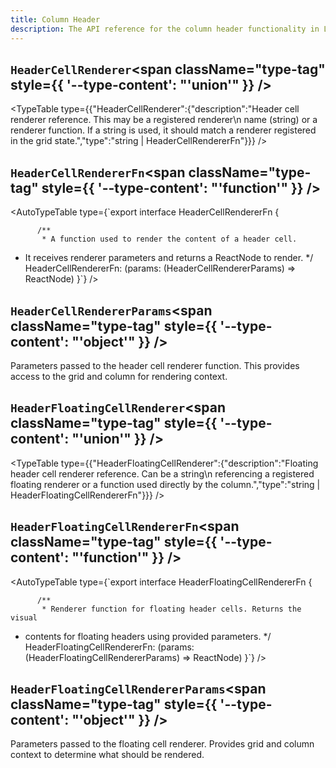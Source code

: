 ```yaml
---
title: Column Header
description: The API reference for the column header functionality in LyteNyte Grid.
---
```

## `HeaderCellRenderer`<span className="type-tag" style={{ '--type-content': "'union'" }} />

<TypeTable type={{"HeaderCellRenderer":{"description":"Header cell renderer reference. This may be a registered renderer\n  name (string) or a renderer function. If a string is used, it should match a renderer registered in the grid state.","type":"string | HeaderCellRendererFn"}}} />

## `HeaderCellRendererFn`<span className="type-tag" style={{ '--type-content': "'function'" }} />

<AutoTypeTable type={`export interface HeaderCellRendererFn {

          /** 
           * A function used to render the content of a header cell.
 *   It receives renderer parameters and returns a ReactNode to render.
           */
          HeaderCellRendererFn: (params: (HeaderCellRendererParams) => ReactNode)
          }`} />

## `HeaderCellRendererParams`<span className="type-tag" style={{ '--type-content': "'object'" }} />

Parameters passed to the header cell renderer function. This
  provides access to the grid and column for rendering context.
<AutoTypeTable path="../packages/commercial-lytenyte-pro/src/+types.ts" name="HeaderCellRendererParams" />

## `HeaderFloatingCellRenderer`<span className="type-tag" style={{ '--type-content': "'union'" }} />

<TypeTable type={{"HeaderFloatingCellRenderer":{"description":"Floating header cell renderer reference. Can be a string\n  referencing a registered floating renderer or a function used directly by the column.","type":"string | HeaderFloatingCellRendererFn"}}} />

## `HeaderFloatingCellRendererFn`<span className="type-tag" style={{ '--type-content': "'function'" }} />

<AutoTypeTable type={`export interface HeaderFloatingCellRendererFn {

          /** 
           * Renderer function for floating header cells. Returns the visual
 *   contents for floating headers using provided parameters.
           */
          HeaderFloatingCellRendererFn: (params: (HeaderFloatingCellRendererParams) => ReactNode)
          }`} />

## `HeaderFloatingCellRendererParams`<span className="type-tag" style={{ '--type-content': "'object'" }} />

Parameters passed to the floating cell renderer. Provides grid
  and column context to determine what should be rendered.
<AutoTypeTable path="../packages/commercial-lytenyte-pro/src/+types.ts" name="HeaderFloatingCellRendererParams" />
